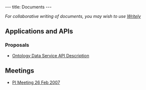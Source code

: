 ---
title: Documents
---

''For collaborative writing of documents, you may wish to use [http://www.writely.com/ Writely]''

==Applications and APIs==

===Proposals===
* [[Ontology_Data_Service_API|Ontology Data Service API Description]]

==Meetings==
*[[WG:PI Meeting 26feb07|PI Meeting 26 Feb 2007]]